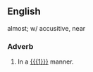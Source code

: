 ==English==
almost; w/ accusitive, near
===Adverb===
{{en-adv}}

# In a [[{{{1}}}]] manner{{{2|; <!--other wording-->}}}.